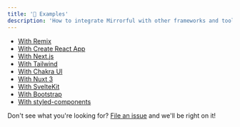 ```yaml
---
title: '📁 Examples'
description: 'How to integrate Mirrorful with other frameworks and tools.'
---
```


- [With Remix](https://github.com/Mirrorful/mirrorful/tree/main/examples/remix)
- [With Create React App](https://github.com/Mirrorful/mirrorful/tree/main/examples/create-react-app)
- [With Next.js](https://github.com/Mirrorful/mirrorful/tree/main/examples/linear-example)
- [With Tailwind](https://github.com/Mirrorful/mirrorful/tree/main/examples/tailwind-next)
- [With Chakra UI](https://github.com/Mirrorful/mirrorful/tree/main/examples/with-chakra-ui)
- [With Nuxt 3](https://github.com/Mirrorful/mirrorful/tree/main/examples/nuxt-3)
- [With SvelteKit](https://github.com/Mirrorful/mirrorful/tree/main/examples/sveltekit)
- [With Bootstrap](https://github.com/Mirrorful/mirrorful/tree/main/examples/bootstrap-next)
- [With styled-components](https://github.com/Mirrorful/mirrorful/tree/main/examples/with-styled-components)

Don't see what you're looking for? [File an issue](https://github.com/Mirrorful/mirrorful/issues) and we'll be right on it!
